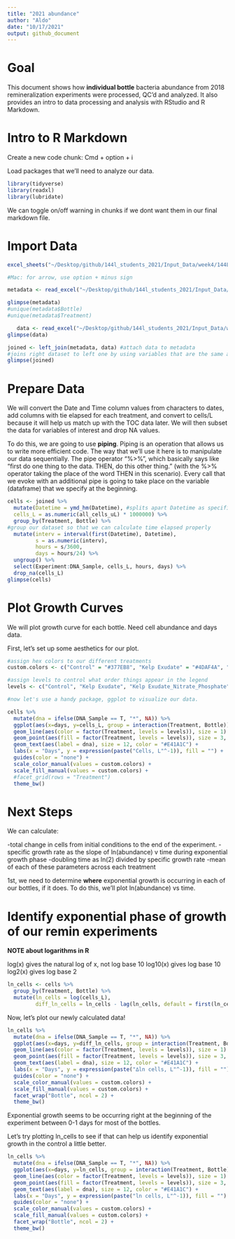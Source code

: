```yaml
---
title: "2021 abundance"
author: "Aldo"
date: "10/17/2021"
output: github_document
---
```

# Goal

This document shows how **individual bottle** bacteria abundance from 2018 remineralization experiments were processed, QC'd and analyzed. It also provides an intro to data processing and analysis with RStudio and R Markdown.

# Intro to R Markdown

Create a new code chunk: Cmd + option + i

Load packages that we'll need to analyze our data.
```r
library(tidyverse)
library(readxl)
library(lubridate)
```

We can toggle on/off warning in chunks if we dont want them in our final markdown file.

# Import Data 

```r
excel_sheets("~/Desktop/github/144l_students_2021/Input_Data/week4/144L_2021_BactAbund.xlsx")

#Mac: for arrow, use option + minus sign

metadata <- read_excel("~/Desktop/github/144l_students_2021/Input_Data/week4/144L_2021_BactAbund.xlsx", sheet = "Metadata")

glimpse(metadata)
#unique(metadata$Bottle)
#unique(metadata$Treatment)

   data <- read_excel("~/Desktop/github/144l_students_2021/Input_Data/week4/144L_2021_BactAbund.xlsx", sheet = "Data")
glimpse(data)

joined <- left_join(metadata, data) #attach data to metadata
#joins right dataset to left one by using variables that are the same across the two dataframes
glimpse(joined)

```

# Prepare Data

We will convert the Date and Time column values from characters to dates, add columns with tie elapsed for each treatment, and convert to cells/L because it will help us match up with the TOC data later. We will then subset the data for variables of interest and drop NA values.

To do this, we are going to use **piping**. Piping is an operation that allows us to write more efficient code. The way that we'll use it here is to manipulate our data sequentially. The pipe operator "%>%", which basically says like "first do one thing to the data. THEN, do this other thing." (with the %>% operator taking the place of the word THEN in this scenario). Every call that we evoke with an additional pipe is going to take place on the variable (dataframe) that we specify at the beginning.

```r
cells <- joined %>%
  mutate(Datetime = ymd_hm(Datetime), #splits apart Datetime as specified
  cells_L = as.numeric(all_cells_uL) * 1000000) %>%
  group_by(Treatment, Bottle) %>%
#group our dataset so that we can calculate time elapsed properly
  mutate(interv = interval(first(Datetime), Datetime),
         s = as.numeric(interv),
         hours = s/3600,
         days = hours/24) %>%
  ungroup() %>%
  select(Experiment:DNA_Sample, cells_L, hours, days) %>%
  drop_na(cells_L)
glimpse(cells)


```

# Plot Growth Curves

We will plot growth curve for each bottle. Need cell abundance and days data.

First, let's set up some aesthetics for our plot.

```r
#assign hex colors to our different treatments
custom.colors <- c("Control" = "#377EB8", "Kelp Exudate" = "#4DAF4A", "Kelp Exudate_Nitrate_Phosphate" = "#E41A1C", "Glucose_Nitrate_Phosphate" = "#FF7F00")

#assign levels to control what order things appear in the legend
levels <- c("Control", "Kelp Exudate", "Kelp Exudate_Nitrate_Phosphate", "Glucose_Nitrate_Phosphate")

#now let's use a handy package, ggplot to visualize our data.

cells %>%
  mutate(dna = ifelse(DNA_Sample == T, "*", NA)) %>%
  ggplot(aes(x=days, y=cells_L, group = interaction(Treatment, Bottle))) +
  geom_line(aes(color = factor(Treatment, levels = levels)), size = 1) +
  geom_point(aes(fill = factor(Treatment, levels = levels)), size = 3, color = "black", shape = 21) +
  geom_text(aes(label = dna), size = 12, color = "#E41A1C") +
  labs(x = "Days", y = expression(paste("Cells, L"^-1)), fill = "") +
  guides(color = "none") +
  scale_color_manual(values = custom.colors) +
  scale_fill_manual(values = custom.colors) +
  #facet_grid(rows = "Treatment")
  theme_bw()
```

# Next Steps

We can calculate:

-total change in cells from initial conditions to the end of the experiment.
-specific growth rate as the slope of ln(abundance) v time during exponential growth phase
-doubling time as ln(2) divided by specific growth rate
-mean of each of these parameters across each treatment

1st, we need to determine **where** exponential growth is occurring in each of our bottles, if it does. To do this, we'll plot ln(abundance) vs time.

# Identify exponential phase of growth of our remin experiments

**NOTE about logarithms in R**

log(x) gives the natural log of x, not log base 10
log10(x) gives log base 10
log2(x) gives log base 2

```r
ln_cells <- cells %>%
  group_by(Treatment, Bottle) %>%
  mutate(ln_cells = log(cells_L),
         diff_ln_cells = ln_cells - lag(ln_cells, default = first(ln_cells)))
```

Now, let's plot our newly calculated data!

```r
ln_cells %>%
  mutate(dna = ifelse(DNA_Sample == T, "*", NA)) %>%
  ggplot(aes(x=days, y=diff_ln_cells, group = interaction(Treatment, Bottle))) +
  geom_line(aes(color = factor(Treatment, levels = levels)), size = 1) +
  geom_point(aes(fill = factor(Treatment, levels = levels)), size = 3, color = "black", shape = 21) +
  geom_text(aes(label = dna), size = 12, color = "#E41A1C") +
  labs(x = "Days", y = expression(paste("∆ln cells, L"^-1)), fill = "") +
  guides(color = "none") +
  scale_color_manual(values = custom.colors) +
  scale_fill_manual(values = custom.colors) +
  facet_wrap("Bottle", ncol = 2) +
  theme_bw()
```
Exponential growth seems to be occurring right at the beginning of the experiment between 0-1 days for most of the bottles.

Let's try plotting ln_cells to see if that can help us identify exponential growth in the control a little better.

```r
ln_cells %>%
  mutate(dna = ifelse(DNA_Sample == T, "*", NA)) %>%
  ggplot(aes(x=days, y=ln_cells, group = interaction(Treatment, Bottle))) +
  geom_line(aes(color = factor(Treatment, levels = levels)), size = 1) +
  geom_point(aes(fill = factor(Treatment, levels = levels)), size = 3, color = "black", shape = 21) +
  geom_text(aes(label = dna), size = 12, color = "#E41A1C") +
  labs(x = "Days", y = expression(paste("ln cells, L"^-1)), fill = "") +
  guides(color = "none") +
  scale_color_manual(values = custom.colors) +
  scale_fill_manual(values = custom.colors) +
  facet_wrap("Bottle", ncol = 2) +
  theme_bw()
```




